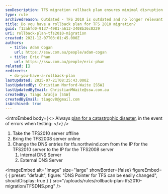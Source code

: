 ```yaml
---
seoDescription: TFS migration rollback plan ensures minimal disruption with a tested disaster recovery strategy.
type: rule
archivedreason: Outdated - TFS 2010 is outdated and no longer relevant. See https://www.ssw.com.au/rules/rules-to-better-devops/
title: Do you have a rollback plan for TFS 2010 migration?
guid: f13a6fd0-9137-4981-a613-3408b36c0229
uri: rollback-plan-tfs2010-migration
created: 2021-12-07T03:01:45.000Z
authors:
  - title: Adam Cogan
    url: https://ssw.com.au/people/adam-cogan
  - title: Eric Phan
    url: https://ssw.com.au/people/eric-phan
related: []
redirects:
  - do-you-have-a-rollback-plan
lastUpdated: 2025-07-21T08:25:43.000Z
lastUpdatedBy: Christian Morford-Waite [SSW]
lastUpdatedByEmail: ChristianMWaite@ssw.com.au
createdBy: Tiago Araújo [SSW]
createdByEmail: tiagov8@gmail.com
isArchived: true
---
```


<introEmbed
  body={<>
Always [plan for a catastrophic disaster](/disaster-recovery-plan), in the event of errors when testing:
  </>}
/>
1. Take the TFS2010 server offline
2. Bring the TFS2008 server online
3. Change the DNS entries for tfs.northwind.com from the IP for the TFS2010 server to the IP for the TFS2008 server
   1. Internal DNS Server
   2. External DNS Server


<imageEmbed
  alt="Image"
  size="large"
  showBorder={false}
  figureEmbed={ {
    preset: "default",
    figure: "DNS Pointer for TFS can be easily changed",
    shouldDisplay: true
  } }
  src="/uploads/rules/rollback-plan-tfs2010-migration/TFSDNS.png"
/>

